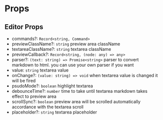 # Props

## Editor Props

- commands?: `Record<string, Command>` 
- previewClassName?: `string` preview area className
- textareaClassName?: `string` textarea className
- previewCallback?: `Record<string, (node: any) => any>`
- parser?: `(text: string) => Promise<string>` parser to convert markdown to html. you can use your own parser if you want
- value: `string` textarea value
- onChange?: `(value: string) => void` when textarea value is changed it will be fired
- psudoMode?: `boolean` highlight textarea
- debounceTime?: `number` time to take until textarea markdown takes effect to preview area
- scrollSync?: `boolean` preview area will be scrolled automatically accordance with the textarea scroll
- placeholder?: `string` textarea placeholder